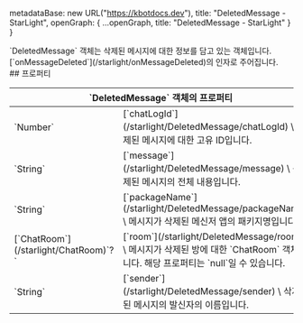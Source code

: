 
  metadataBase: new URL("https://kbotdocs.dev"),
  title: "DeletedMessage - StarLight",
  openGraph: {
    ...openGraph,
    title: "DeletedMessage - StarLight"
  }
}

<Section>
  `DeletedMessage` 객체는 삭제된 메시지에 대한 정보를 담고 있는 객체입니다. [`onMessageDeleted`](/starlight/onMessageDeleted)의 인자로 주어집니다.
</Section>
<Section>
  ## 프로퍼티

  <Table>
    <Thead>
      <Tr>
        <Th colSpan="2">`DeletedMessage` 객체의 프로퍼티</Th>
      </Tr>
    </Thead>
    <Tbody>
      <Tr>
        <Td><span>`Number`</span></Td>
        <Td>
          [`chatLogId`](/starlight/DeletedMessage/chatLogId) \
          삭제된 메시지에 대한 고유 ID입니다.
        </Td>
      </Tr>
      <Tr>
        <Td><span>`String`</span></Td>
        <Td>
          [`message`](/starlight/DeletedMessage/message) \
          삭제된 메시지의 전체 내용입니다.
        </Td>
      </Tr>
      <Tr>
        <Td><span>`String`</span></Td>
        <Td>
          [`packageName`](/starlight/DeletedMessage/packageName) \
          메시지가 삭제된 메신저 앱의 패키지명입니다.
        </Td>
      </Tr>
      <Tr>
        <Td><span>[`ChatRoom`](/starlight/ChatRoom)`?`</span></Td>
        <Td>
          [`room`](/starlight/DeletedMessage/room) \
          메시지가 삭제된 방에 대한 `ChatRoom` 객체입니다. 해당 프로퍼티는 `null`일 수 있습니다.
        </Td>
      </Tr>
      <Tr>
        <Td><span>`String`</span></Td>
        <Td>
          [`sender`](/starlight/DeletedMessage/sender) \
          삭제된 메시지의 발신자의 이름입니다.
        </Td>
      </Tr>
    </Tbody>
  </Table>
</Section>